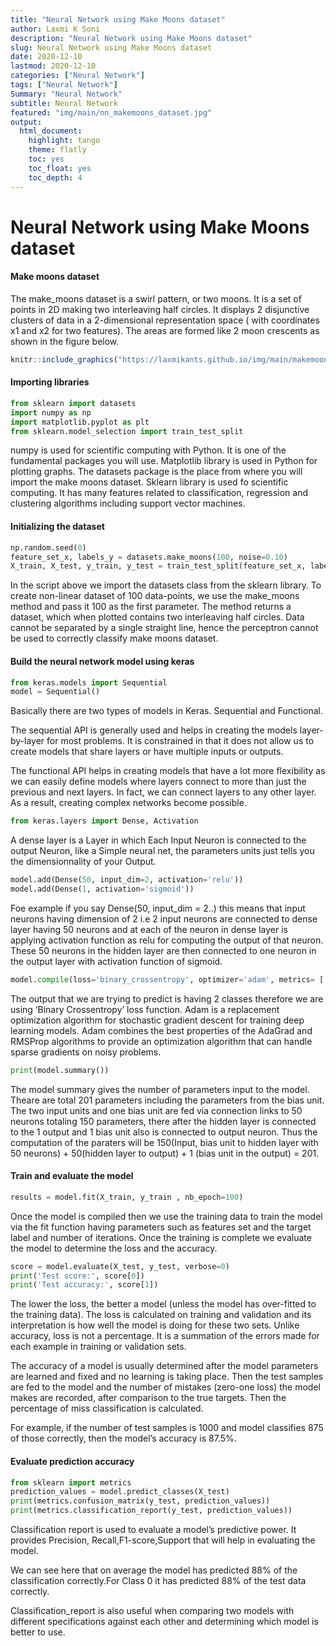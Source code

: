 ```yaml
---
title: "Neural Network using Make Moons dataset"
author: Laxmi K Soni 
description: "Neural Network using Make Moons dataset"
slug: Neural Network using Make Moons dataset
date: 2020-12-10
lastmod: 2020-12-10
categories: ["Neural Network"]
tags: ["Neural Network"]
Summary: "Neural Network"
subtitle: Neural Network
featured: "img/main/nn_makemoons_dataset.jpg"
output:
  html_document:
    highlight: tango
    theme: flatly
    toc: yes
    toc_float: yes
    toc_depth: 4
---
```


# Neural Network using Make Moons dataset

#### Make moons dataset

The make_moons dataset is a swirl pattern, or two moons. It is a set of points in 2D making two interleaving half circles.
It displays 2 disjunctive clusters of data in a 2-dimensional representation space ( with coordinates x1 and x2 for two features). The areas are formed like 2 moon crescents as shown in the figure below.

```r
knitr::include_graphics("https://laxmikants.github.io/img/main/makemoonsds.png")
```

#### Importing libraries

```python
from sklearn import datasets  
import numpy as np  
import matplotlib.pyplot as plt
from sklearn.model_selection import train_test_split

```

numpy is used for scientific computing with Python. It is one of the fundamental packages you will use. Matplotlib library is used in Python for plotting graphs. The datasets package is the place from where you will import the make moons dataset. Sklearn library is used fo scientific computing. It has many features related to classification, regression and clustering algorithms including support vector machines.

#### Initializing the dataset

```python
np.random.seed(0)
feature_set_x, labels_y = datasets.make_moons(100, noise=0.10)
X_train, X_test, y_train, y_test = train_test_split(feature_set_x, labels_y, test_size=0.33, random_state=42)
```

In the script above we import the datasets class from the sklearn library. To create non-linear dataset of 100 data-points, we use the make_moons method and pass it 100 as the first parameter. The method returns a dataset, which when plotted contains two interleaving half circles. Data cannot be separated by a single straight line, hence the perceptron cannot be used to correctly classify make moons dataset.

#### Build the neural network model using keras

```python
from keras.models import Sequential
model = Sequential()
```

Basically there are two types of models in Keras. Sequential and Functional.

The sequential API is generally used and helps in creating the models layer-by-layer for most problems. It is constrained in that it does not allow us to create models that share layers or have multiple inputs or outputs.

The functional API  helps in creating models that have a lot more flexibility as we can easily define models where layers connect to more than just the previous and next layers. In fact, we can connect layers to any other layer. As a result, creating complex networks become possible.

```python
from keras.layers import Dense, Activation
```
A dense layer is a Layer in which Each Input Neuron is connected to the output Neuron, like a Simple neural net, the parameters units just tells you the dimensionnality of your Output. 


```python
model.add(Dense(50, input_dim=2, activation='relu'))
model.add(Dense(1, activation='sigmoid'))
```

Foe example if you say Dense(50, input_dim = 2..) this means that input neurons having dimension of 2 i.e 2 input neurons are connected to dense layer having 50 neurons and at each of the neuron in dense layer is applying activation function as relu for computing the output of that neuron. These 50 neurons in the hidden layer are then connected to one neuron in the output layer with activation function of sigmoid.

```python
model.compile(loss='binary_crossentropy', optimizer='adam', metrics= ['accuracy'])
```

The output that we are trying to predict is having 2 classes therefore we are using  'Binary Crossentropy' loss function.
Adam is a replacement optimization algorithm for stochastic gradient descent for training deep learning models.
Adam combines the best properties of the AdaGrad and RMSProp algorithms to provide an optimization algorithm that can handle sparse gradients on noisy problems.

```python
print(model.summary())
```

The model summary gives the number of parameters input to the model. Theare are total 201 parameters including the parameters from the bias unit. The two input units and one bias unit are fed via connection links to 50 neurons totaling 150 parameters, there after the hidden layer is connected to the 1 output and 1 bias unit also is connected to output neuron. Thus the computation of the paraters will be 
150(Input, bias unit to hidden layer with 50 neurons) + 50(hidden layer to output) + 1 (bias unit in the output) = 201.



#### Train and evaluate the model


```python

results = model.fit(X_train, y_train , nb_epoch=100)

```

Once the model is compiled then we use the training data to train the model via the fit function having parameters such as features set and the target label and number of iterations. Once the training is complete we evaluate the model to determine the loss and the accuracy.

```python
score = model.evaluate(X_test, y_test, verbose=0)
print('Test score:', score[0])
print('Test accuracy:', score[1])
```

The lower the loss, the better a model (unless the model has over-fitted to the training data). The loss is calculated on training and validation and its interpretation is how well the model is doing for these two sets. Unlike accuracy, loss is not a percentage. It is a summation of the errors made for each example in training or validation sets.

The accuracy of a model is usually determined after the model parameters are learned and fixed and no learning is taking place. Then the test samples are fed to the model and the number of mistakes (zero-one loss) the model makes are recorded, after comparison to the true targets. Then the percentage of miss classification is calculated.

For example, if the number of test samples is 1000 and model classifies 875 of those correctly, then the model's accuracy is 87.5%.


#### Evaluate prediction accuracy

```python
from sklearn import metrics
prediction_values = model.predict_classes(X_test)
print(metrics.confusion_matrix(y_test, prediction_values))
print(metrics.classification_report(y_test, prediction_values))
```


Classification report is used to evaluate a model’s predictive power. It provides Precision, Recall,F1-score,Support that will help in evaluating the model.

We can see here that on average the model has predicted 88% of the classification correctly.For Class 0 it has predicted 88% of the test data correctly.

Classification_report is also useful when comparing two models with different specifications against each other and determining which model is better to use.
